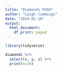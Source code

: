 ```yaml
---
title: "Diamonds PUSH"
author: "Leigh Cummings"
date: "2024-02-20"
output:
  html_document:
    df_print: paged
---
```


```r
library(tidyverse)

diamonds %>%
  select(x, y, z) %>%
  print(n=30)
```

